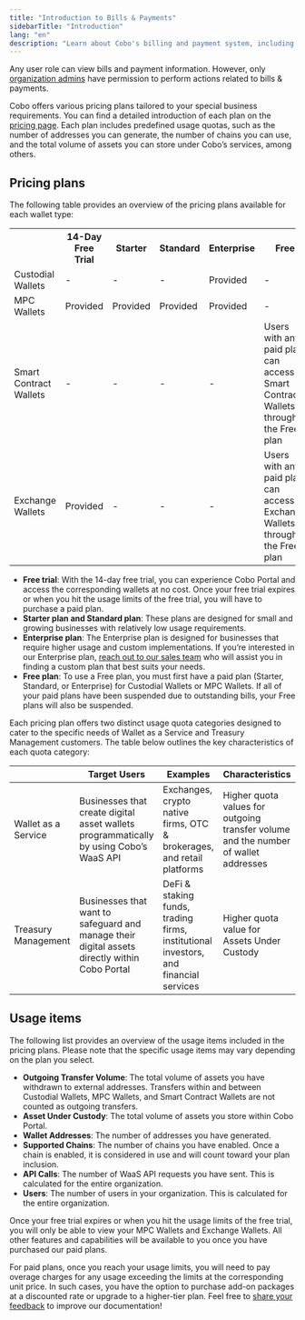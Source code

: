 ```yaml
---
title: "Introduction to Bills & Payments"
sidebarTitle: "Introduction"
lang: "en"
description: "Learn about Cobo's billing and payment system, including pricing plans and usage quotas tailored to your business needs."
---
```


<Note>Any user role can view bills and payment information. However, only [organization admins](https://manuals.cobo.com/en/portal/organization/roles-and-permissions) have permission to perform actions related to bills & payments.</Note>


Cobo offers various pricing plans tailored to your special business requirements. You can find a detailed introduction of each plan on the [pricing page](https://www.cobo.com/pricing). Each plan includes predefined usage quotas, such as the number of addresses you can generate, the number of chains you can use, and the total volume of assets you can store under Cobo’s services, among others.


## Pricing plans

The following table provides an overview of the pricing plans available for each wallet type:

<table class="six-columns">
  <tr>
    <th></th>
    <th>14-Day Free Trial</th>
    <th>Starter</th>
    <th>Standard</th>
    <th>Enterprise</th>
    <th>Free</th>
  </tr>
  <tr>
    <td>Custodial Wallets</td>
    <td>-</td>
    <td>-</td>
    <td>-</td>
    <td>Provided</td>
    <td>-</td>
  </tr>
  <tr>
    <td>MPC Wallets</td>
    <td>Provided</td>
    <td>Provided</td>
    <td>Provided</td>
    <td>Provided</td>
    <td>-</td>
  </tr>
  <tr>
    <td>Smart Contract Wallets</td>
    <td>-</td>
    <td>-</td>
    <td>-</td>
    <td>-</td>
    <td>Users with any paid plan can access Smart Contract Wallets through the Free plan</td>
  </tr>
  <tr>
    <td>Exchange Wallets</td>
    <td>Provided</td>
    <td>-</td>
    <td>-</td>
    <td>-</td>
    <td>Users with any paid plan can access Exchange Wallets through the Free plan</td>
  </tr>
</table>

- **Free trial**: With the 14-day free trial, you can experience Cobo Portal and access the corresponding wallets at no cost. Once your free trial expires or when you hit the usage limits of the free trial, you will have to purchase a paid plan.
- **Starter plan and Standard plan**: These plans are designed for small and growing businesses with relatively low usage requirements.
- **Enterprise plan**: The Enterprise plan is designed for businesses that require higher usage and custom implementations. If you’re interested in our Enterprise plan, [reach out to our sales team](https://www.cobo.com/book-demo/?utm_source=product-manual&utm_medium=product&utm_campaign=pricing-plan-intro&utm_content=enterprise-contact-sales) who will assist you in finding a custom plan that best suits your needs.
- **Free plan**: To use a Free plan, you must first have a paid plan (Starter, Standard, or Enterprise) for Custodial Wallets or MPC Wallets. If all of your paid plans have been suspended due to outstanding bills, your Free plans will also be suspended.

<a name="usage_quota_categories"></a>
Each pricing plan offers two distinct usage quota categories designed to cater to the specific needs of Wallet as a Service and Treasury Management customers. The table below outlines the key characteristics of each quota category:

|                     | Target Users                                                 | Examples                                                     | Characteristics                                              |
| ------------------- | ------------------------------------------------------------ | ------------------------------------------------------------ | ------------------------------------------------------------ |
| Wallet as a Service | Businesses that create digital asset wallets programmatically by using Cobo’s WaaS API | Exchanges, crypto native firms, OTC & brokerages, and retail platforms | Higher quota values for outgoing transfer volume and the number of wallet addresses |
| Treasury Management | Businesses that want to safeguard and manage their digital assets directly within Cobo Portal | DeFi & staking funds, trading firms, institutional investors, and financial services | Higher quota value for Assets Under Custody                  |

## Usage items

The following list provides an overview of the usage items included in the pricing plans. Please note that the specific usage items may vary depending on the plan you select.

- **Outgoing Transfer Volume**: The total volume of assets you have withdrawn to external addresses. Transfers within and between Custodial Wallets, MPC Wallets, and Smart Contract Wallets are not counted as outgoing transfers.
- **Asset Under Custody**: The total volume of assets you store within Cobo Portal.
- **Wallet Addresses**: The number of addresses you have generated.
- **Supported Chains**: The number of chains you have enabled. Once a chain is enabled, it is considered in use and will count toward your plan inclusion.
- **API Calls**: The number of WaaS API requests you have sent. This is calculated for the entire organization.
- **Users**: The number of users in your organization. This is calculated for the entire organization.

Once your free trial expires or when you hit the usage limits of the free trial, you will only be able to view your MPC Wallets and Exchange Wallets. All other features and capabilities will be available to you once you have purchased our paid plans. 

For paid plans, once you reach your usage limits, you will need to pay overage charges for any usage exceeding the limits at the corresponding unit price. In such cases, you have the option to purchase add-on packages at a discounted rate or upgrade to a higher-tier plan.
<Tip>Feel free to [share your feedback](https://forms.zohopublic.com/cobo/form/DocumentFeedbackForm/formperma/QvLOhxJv1_JMsJ-1dleZ8Itb_7rzN-LtgvsDdxosoVI?referrername=manuals) to improve our documentation!</Tip>